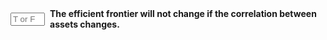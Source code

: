 
::: {.question-block}

<form onsubmit="event.preventDefault(); checkAnswerBox('module3_tf_q95','F')" style="display: flex; align-items: center; gap: 8px;">
<input type="text" id="module3_tf_q95" name="module3_tf_q95" maxlength="1" placeholder="T or F" style="width: 55px;" data-correct-answer="F" /> 
<label for="module3_tf_q95"><strong>The efficient frontier will not change if the correlation between assets changes.</strong></label>
</form>

<div id="feedback-module3_tf_q95" class="feedback" data-status="" style="display:none;">
The sentence is FALSE. The shape and position of the efficient frontier depend on the correlations between asset returns; changes in correlation affect diversification benefits.
</div>
:::
